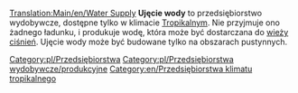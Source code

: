 [[Translation:Main/en/Water Supply]]
{{pl/Przedsiębiorstwa|image=Watersupply.png
|name=Ujęcie wody
|climates=[[Main/en/Klimat/Pl#Tropikalny|Tropikalny]]
|accepts=Nic
|produces=[[Main/pl/Woda|Woda]]
}}
'''Ujęcie wody''' to przedsiębiorstwo wydobywcze, dostępne tylko w klimacie [[Main/en/Klimat/Pl#Tropikalny|Tropikalny]]m. Nie przyjmuje ono żadnego ładunku, i produkuje wodę, która może być dostarczana do [[Main/pl/Wieża ciśnień|wieży ciśnień]]. Ujęcie wody może być budowane tylko na obszarach pustynnych.

{{pl/Navbox Industries}}

[[Category:pl/Przedsiębiorstwa]]
[[Category:pl/Przedsiębiorstwa wydobywcze/produkcyjne]]
[[Category:en/Przedsiębiorstwa klimatu tropikalnego]]